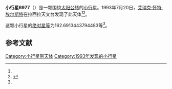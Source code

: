 {{Infobox planet
| bgcolour = #FFFFC0
| name = 6977 Jaucourt
| symbol = 
| image = 
| caption = 
| discovery = yes
| discovery_ref = 
| discoverer = [[艾瑞克·怀特·埃尔斯特|艾瑞克·怀特·埃尔斯特]]
| discovery_site = [[拉西拉天文台|拉西拉天文台]] 
| discovered = 1993年7月20日
| designations = yes
| mp_name = 
| named_after = 
| alt_names = 1993 OZ4/ 1979 HW3 / 1982 DN3 / 1983 RV6 / 1983 RZ7 / 1990 SG13
| mp_category = [[主带小行星|主带小行星]]
| orbit_ref = <ref name="a">[http://ssd.jpl.nasa.gov/sbdb.cgi?sstr=6977 6977 Jaucourt] {{Wayback|url=http://ssd.jpl.nasa.gov/sbdb.cgi?sstr=6977 |date=20200820184313 }}，小行星數據庫瀏覽器（JPL Small-Body Database Browser）－[[美国国家航空航天局|美国国家航空航天局]]喷气推进实验室</ref>
| epoch = 2456400.5 (2013年4月18日更新)
| aphelion = {{convert|2.587781704854108|AU|km|3|abbr=on|lk=out}}
| perihelion = {{convert|1.93295198047804|AU|km|3|abbr=on}}
| semimajor = {{convert|2.260366842666074|AU|km|3|abbr=on}}
| eccentricity = 0.144850321
| period = 1241.2716 [[日|日]]<br />3.4[[儒略年|儒略年]]
| avg_speed = 
| inclination = 3.418076821825254
| asc_node = 129.0459744460822
| mean_anomaly = 
| arg_peri = 162.6913443794483
| satellites = 
| physical_characteristics = yes
| dimensions = 
| mass = 
| density = 
| surface_grav = 
| escape_velocity = 
| sidereal_day = 
| axial_tilt = 
| pole_ecliptic_lat = 
| pole_ecliptic_lon = 
| albedo = 
| temperatures= 
| temp_name1 = 
| mean_temp_1 = 
| max_temp_1 = 
| temp_name2 = 
| max_temp_2 = 
| spectral_type = 
| abs_magnitude = 162.6913443794483
}}

'''小行星6977'''（{{lang-en|6977 Jaucourt}}）是一颗围绕[[太阳|太阳]][[公转|公转]]的[[小行星|小行星]]。1993年7月20日，[[艾瑞克·怀特·埃尔斯特|艾瑞克·怀特·埃尔斯特]]在拉西拉天文台发现了此天体<ref name="a" /><ref>{{cite news|title=小行星列表|url=http://cfa-www.harvard.edu/iau/lists/NumberedMPs.txt|accessdate=2013-07-08|newspaper=哈佛大学|archive-date=2008-05-17|archive-url=https://web.archive.org/web/20080517010638/http://cfa-www.harvard.edu/iau/lists/NumberedMPs.txt|dead-url=no}}</ref>。

这颗小行星的[[绝对星等|绝对星等]]为162.6913443794483等<ref name="a" />。

==参考文献==
{{reflist}}
{{Minor Planet Number|[[小行星6976|小行星6976]]|[[小行星6978|小行星6978]]}}

{{小天体}}

[[Category:小行星带天体|Category:小行星带天体]]
[[Category:1993年发现的小行星|Category:1993年发现的小行星]]

{{asteroid-stub}}